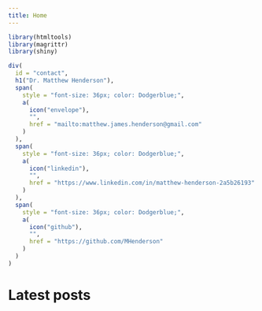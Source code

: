 ```yaml
---
title: Home
---
```


```r
library(htmltools)
library(magrittr)
library(shiny)

div(
  id = "contact",
  h1("Dr. Matthew Henderson"),
  span(
    style = "font-size: 36px; color: Dodgerblue;",
    a(
      icon("envelope"),
      "",
      href = "mailto:matthew.james.henderson@gmail.com"
    )
  ),
  span(
    style = "font-size: 36px; color: Dodgerblue;",
    a(
      icon("linkedin"),
      "",
      href = "https://www.linkedin.com/in/matthew-henderson-2a5b26193"
    )
  ),
  span(
    style = "font-size: 36px; color: Dodgerblue;",
    a(
      icon("github"),
      "",
      href = "https://github.com/MHenderson"
    )
  )
)


```

# Latest posts
